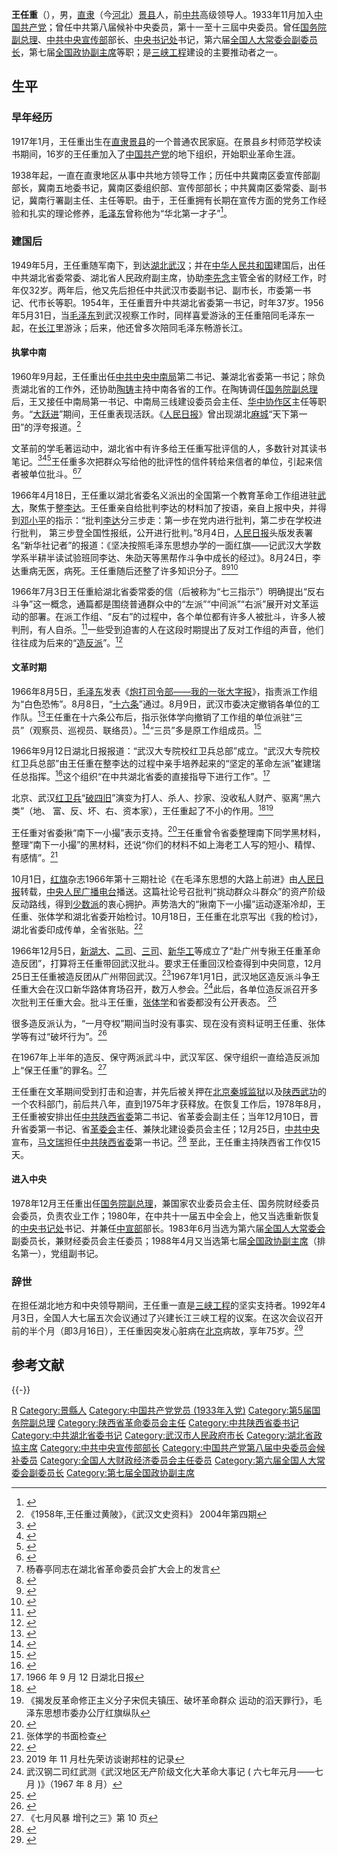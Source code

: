 {{Otheruses|other=名为王任重的其他人物|王任重 (隆慶進士)}}
{{Infobox_officeholder
| name = 王任重
| image name = Wang Renzhong (1979).jpg
| width = 220px
| now2 = <span style="color: blue;">[[中国人民政治协商会议全国委员会副主席|中国人民政治协商会议全国委员会副主席]]</span>
| period2 = 1988年4月 至 1992年3月
| now3 = <span style="color: blue;">[[中华人民共和国|中华人民共和国]][[第六届全国人民代表大会|第六届全国人民代表大会]]常务委员会[[全国人民代表大会常务委员会副委员长|副委员长]]</span>
| period3 = 1983年3月 至 1988年4月
| now4 = <span style="color: blue;">[[中华人民共和国国务院副总理|中华人民共和国国务院副总理]]</span>
| period4 = 1978年12月 至 1980年9月
| now5 = <span style="color: blue;">[[中共中央宣传部|中共中央宣传部]]部长</span>
| period5 = 1980年3月 至 1982年4月
| Sex = 男
| different name =
| party = {{CPC}}
| Native place = [[河北|河北]][[景县|景县]]
| date of birth = 1917年1月
| place of birth = {{ROC-1912}}[[直隸省|直隸省]][[景县|景县]]
| date of death = 1992年3月16日
| place of death = {{PRC}}[[北京市|北京市]]
| nationality = {{ROC-1912}}（1917年–1928年）<br>{{ROC}}（1928年–1949年）<br>{{PRC}}（1949年–1992年）
| spouse = 萧惠纳
| relatives = 
| educate = 
*[[直隶|直隶]]景县乡村师范学校
| past = 
*<span style="color: blue;">湖北省人民政府副主席</span>
*<span style="color: blue;">中共武汉市委第一书记</span>
*<span style="color: blue;">中共湖北省委第一书记</span>
*<span style="color: blue;">湖北省政协主席</span>
*<span style="color: blue;">中共中央中南局第二书记</span>
*<span style="color: blue;">中共中央中南局第一书记</span>
*<span style="color: blue;">中共陕西省委第二书记</span>
*<span style="color: blue;">陕西省革委会第一副主任</span>
*<span style="color: blue;">陕西省革委会主任</span>
*<span style="color: blue;">中共陕西省委第一书记</span>
*<span style="color: blue;">国务院副总理<br>（1979年－1980年）</span>
*<span style="color: blue;">中共中书记处书记<br>（1980年2月－1982年9月）</span>
*<span style="color: blue;">中共中央宣传部部长<br>（1980年3月－1982年4月）</span>
*<span style="color: blue;">第六届全国人大常委会副委员长<br>（1983年6月－1988年4月）</span>
*<span style="color: blue;">第七届全国政协副主席<br>（1988年4月－1992年3月）</span>
| work =
}}

'''王任重'''（{{bd|1917年|1月|1992年|3月16日|catIdx=W王}}），男，[[直隶省|直隶]]（今[[河北省|河北]]）[[景县|景县]]人，前[[中共|中共]]高级领导人。1933年11月加入[[中国共产党|中国共产党]]；曾任中共第八届候补中央委员，第十一至十三屆中央委员。曾任[[中华人民共和国国务院副总理|国务院副总理]]、[[中共中央宣传部|中共中央宣传部]]部长、[[中国共产党中央书记处|中央书记处]]书记，第六届[[全国人民代表大会常务委员会副委员长|全国人大常委会副委员长]]，第七届[[中国人民政治协商会议全国委员会副主席|全国政协副主席]]等职；是[[三峡工程|三峡工程]]建设的主要推动者之一。

== 生平 ==
=== 早年经历===
1917年1月，王任重出生在[[直隶|直隶]][[景县|景县]]的一个普通农民家庭。在景县乡村师范学校读书期间，16岁的王任重加入了[[中国共产党|中国共产党]]的地下组织，开始职业革命生涯。

1938年起，一直在直隶地区从事中共地方领导工作；历任中共冀南区委宣传部副部长，冀南五地委书记，冀南区委组织部、宣传部部长；中共冀南区委常委、副书记，冀南行署副主任、主任等职。由于，王任重拥有长期在宣传方面的党务工作经验和扎实的理论修养，[[毛泽东|毛泽东]]曾称他为“华北第一才子”<ref>{{Cite web|url=http://www.g12e.com/html/5/292/332/2007/3/li042199386137002648-0.shtml|title=全国政协副主席王任重|accessdate=2017-09-03|author=|date=2007-03-16|work=|publisher=中小学教育网|archive-date=2017-09-03|archive-url=https://web.archive.org/web/20170903074344/http://www.g12e.com/html/5/292/332/2007/3/li042199386137002648-0.shtml|dead-url=no}}</ref>。

===建国后===
1949年5月，王任重随军南下，到达[[湖北省|湖北]][[武汉市|武汉]]；并在[[中华人民共和国|中华人民共和国]]建国后，出任中共湖北省委常委、湖北省人民政府副主席，协助[[李先念|李先念]]主管全省的财经工作，时年仅32岁。两年后，他又先后担任中共武汉市委副书记、副市长，市委第一书记、代市长等职。1954年，王任重晋升中共湖北省委第一书记，时年37岁。1956年5月31日，当[[毛泽东|毛泽东]]到武汉视察工作时，同样喜爱游泳的王任重陪同毛泽东一起，在[[长江|长江]]里游泳；后来，他还曾多次陪同毛泽东畅游长江。

====执掌中南====
1960年9月起，王任重出任[[中共中央中南局|中共中央中南局]]第二书记、兼湖北省委第一书记；除负责湖北省的工作外，还协助[[陶铸|陶铸]]主持中南各省的工作。在陶铸调任[[中华人民共和国国务院副总理|国务院副总理]]后，王又接任中南局第一书记、中南局三线建设委员会主任、[[经济协作区|华中协作区]]主任等职务。“[[大跃进|大跃进]]”期间，王任重表现活跃。《[[人民日报|人民日报]]》曾出现湖北[[麻城市|麻城]]“天下第一田”的浮夸报道。<ref>《1958年,王任重过黄陂》，《武汉文史资料》 2004年第四期</ref>

文革前的学毛著运动中，湖北省中有许多给王任重写批评信的人，多数针对其读书笔记。<ref>{{Cite book|title=喻家山风云——华中工学院文革记忆|last=刘|first=玉民}}</ref><ref>{{Cite book|title=撕开王任重的画皮|last=毛泽东思想红卫兵新华工总部}}</ref><ref>{{Cite book|title=关于本人文革前错误的检查|last=王任重}}</ref>王任重多次把群众写给他的批评性的信件转给来信者的单位，引起来信者被单位批斗。<ref>{{Cite book|title=时代与人生——一介草民的故事|last=彭|first=绍鹏|pages=38}}</ref><ref>杨春亭同志在湖北省革命委员会扩大会上的发言</ref>

1966年4月18日，王任重以湖北省委名义派出的全国第一个教育革命工作组进驻[[武汉大学|武大]]，聚焦于整[[李达_(哲学家)|李达]]。王任重亲自给批判李达的材料加了按语，亲自上报中央，并得到[[邓小平|邓小平]]的指示：“批判[[李达_(哲学家)|李达]]分三步走：第一步在党内进行批判，第二步在学校进行批判， 第三步登全国性报纸，公开进行批判。”8月4日，[[人民日报|人民日报]]头版发表署名“新华社记者”的报道：《坚决按照毛泽东思想办学的一面红旗——记武汉大学数学系半耕半读试验班同李达、朱劭天等黑帮作斗争中成长的经过》。8月24日，李达重病无医，病死。王任重随后还整了许多知识分子。<ref>{{Cite book|title=武汉地区文革纪实|last=本书编写组|publisher=中国文化传播|pages=35-36}}</ref><ref>{{Cite book|title=武汉地区文革纪实|last=本书编写组|publisher=中国文化传播|pages=39-40}}</ref><ref>{{Cite book|title=武汉地区文革纪实|pages=43}}</ref>

1966年7月3日王任重給湖北省委常委的信（后被称为“七三指示”）明确提出“反右斗争”这一概念，通篇都是围绕普通群众中的“左派”“中间派”“右派”展开对文革运动的部署。在派工作组、“反右”的过程中，各个单位都有许多人被批斗，许多人被判刑，有人自杀。<ref>{{Cite book|title=武汉地区文革纪实|pages=46-57}}</ref>一些受到迫害的人在这段时期提出了反对工作组的声音，他们往往成为后来的“[[造反派|造反派]]”。<ref>{{Cite book|title=武汉地区文革纪实|pages=57-66}}</ref>

====文革时期====
1966年8月5日，[[毛泽东|毛泽东]]发表《[[炮打司令部——我的一张大字报|炮打司令部——我的一张大字报]]》，指责派工作组为“白色恐怖”。8月8日，“[[中国共产党中央委员会关于无产阶级文化大革命的决定|十六条]]”通过。8月9日，武汉市委决定撤销各单位的工作队。<ref>{{Cite book|title=中共武汉党史大事记（1919—1987）|last=中共武汉市委党史办公室|pages=323}}</ref>王任重在十六条公布后，指示张体学向撤销了工作组的单位派驻“三员”（观察员、巡视员、联络员）。<ref>{{Cite book|title=张体学同志的书面检查（1968 年 1 月 18 日）}}</ref>“三员”多是原工作组成员。<ref>{{Cite book|title=武汉地区文革纪实|pages=69}}</ref>

1966年9月12日湖北日报报道：“武汉大专院校红卫兵总部”成立。“武汉大专院校红卫兵总部”由王任重在整李达的过程中亲手培养起来的“坚定的革命左派”崔建瑞任总指挥。<ref>{{Cite book|title=武汉地区文革纪实|pages=86}}</ref>这个组织“在中共湖北省委的直接指导下进行工作”。<ref>1966 年 9 月 12 日湖北日报</ref>

北京、武汉[[红卫兵|红卫兵]]“[[破四旧|破四旧]]”演变为打人、杀人、抄家、没收私人财产、驱离“黑六类”（地、 富、反、坏、右、资本家），王任重起了不小的作用。<ref>{{Cite book|title=戚本禹回忆录|last=戚|first=本禹|publisher=中国文革历史|pages=474-475}}</ref><ref>《揭发反革命修正主义分子宋侃夫镇压、破坏革命群众 运动的滔天罪行》，毛泽东思想市委办公厅红旗纵队</ref>

王任重对省委揪“南下一小撮”表示支持。<ref>{{Cite journal |last=陆 |first=天虹 |date=1967-11-28 |title=打倒王、宋反革命联盟——揭穿王任重、宋侃夫长期掩盖两个司令部、两条路线斗争真相的滔天罪行 |journal=七月风暴 |page=14}}</ref>王任重曾令省委整理南下同学黑材料，整理“南下一小撮”的黑材料，还说“你们的材料不如上海老工人写的短小、精悍、有感情”。<ref>张体学的书面检查</ref>

10月1日，[[红旗_(杂志)|红旗]]杂志1966年第十三期社论《在毛泽东思想的大路上前进》由[[人民日报|人民日报]]转载，[[中央人民广播电台|中央人民广播电台]]播送。这篇社论号召批判“挑动群众斗群众”的资产阶级反动路线，得到[[少数派|少数派]]的衷心拥护。声势浩大的“揪南下一小撮”运动逐渐冷却，王任重、张体学和湖北省委开始检讨。10月18日，王任重在北京写出《我的检讨》，湖北省委印成传单，全省张贴。<ref>{{Cite book|title=武汉地区文革纪实|pages=130}}</ref>{{Quote box||align=right|width=60%|quote=小将：“你不是主张‘枪打出头鸟’，‘秋后算账’吗？我们今天就批斗你这个出头鸟，你秋后还会和我们算账吗？”王任重：“‘秋后算账’可不是我的发明，你们认真看过‘十六条’吗？‘运动后期酌情处理’是什么意思，好好琢磨琢磨吧！至于‘枪打出头鸟’，从古到今都是这样，也不是我王任重的发明创造。”|source=批斗王任重时一段意味深长的对话，[[吴焱金|吴焱金]]《[[四十三年望中犹记|四十三年望中犹记]]》}}

1966年12月5日，[[新湖大|新湖大]]、[[二司|二司]]、[[三司|三司]]、[[新华工|新华工]]等成立了“赴广州专揪王任重革命造反团”，打算将王任重带回武汉批斗。要求王任重回汉检查得到中央同意，12月25日王任重被造反团从广州带回武汉。<ref>2019 年 11 月杜先荣访谈谢邦柱的记录</ref>1967年1月1日，武汉地区造反派斗争王任重大会在汉口新华路体育场召开，数万人参会。<ref>武汉钢二司红武测《武汉地区无产阶级文化大革命大事记 ( 六七年元月——七月 )》（1967 年 8 月）</ref>此后，各单位造反派召开多次批判王任重大会。批斗王任重，[[张体学|张体学]]和省委都没有公开表态。 <ref>{{Cite book|title=武汉地区文革纪实|pages=249-258}}</ref>

很多造反派认为，“一月夺权”期间当时没有事实、现在没有资料证明王任重、张体学等有过“破坏行为”。<ref>{{Cite book|title=武汉地区文革纪实|pages=291}}</ref>

在1967年上半年的造反、保守两派武斗中，武汉军区、保守组织一直给造反派加上“保王任重”的罪名。<ref>《七月风暴 增刊之三》第 10 页</ref>

王任重在文革期间受到打击和迫害，并先后被关押在[[北京市|北京]][[秦城监狱|秦城监狱]]以及[[陕西省|陕西]][[武功县|武功]]的一个农科部门，前后共八年，直到1975年才获释放。在恢复工作后，1978年8月，王任重被安排出任[[中国共产党陕西省委员会|中共陕西省委]]第二书记、省革委会副主任；当年12月10日，晋升省委第一书记、省[[革命委员会_(文革)|革委会]]主任、兼陕北建设委员会主任；12月25日，[[中国共产党中央委员会|中共中央]]宣布，[[马文瑞|马文瑞]]担任[[中国共产党陕西省委员会|中共陕西省委]]第一书记。<ref>{{Cite web |url=http://www.1921.org.cn/book.php?ac=view&bvid=97537&bid=1559 |title=《马文瑞回忆录》节选，第10章 主持陕西省委工作 |access-date=2012-12-17 |archive-date=2013-04-05 |archive-url=https://web.archive.org/web/20130405161421/http://www.1921.org.cn/book.php?ac=view&bvid=97537&bid=1559 |dead-url=no }}</ref> 至此，王任重主持陕西省工作仅15天。

====进入中央====
1978年12月王任重出任[[中华人民共和国国务院副总理|国务院副总理]]，兼国家农业委员会主任、国务院财经委员会委员，负责农业工作；1980年，在中共十一届五中全会上，他又当选重新恢复的[[中国共产党中央书记处|中央书记处]]书记、并兼任[[中共中央宣传部|中宣部]]部长。1983年6月当选为第六届[[全国人民代表大会常务委员会|全国人大常委会]]副委员长，兼财经委员会主任委员；1988年4月又当选第七届[[中国人民政治协商会议全国委员会副主席|全国政协副主席]]（排名第一），党组副书记。

===辞世===
在担任湖北地方和中央领导期间，王任重一直是[[长江三峡水利枢纽工程|三峡工程]]的坚实支持者。1992年4月3日，全国人大七届五次会议通过了兴建长江三峡工程的议案。在这次会议召开前的半个月（即3月16日），王任重因突发心脏病在[[北京市|北京]]病故，享年75岁。<ref>{{Cite web |url=http://www.chinawater.net.cn/Journal/Three_Gorges/200004/03.html |title=王任重与三峡工程 |accessdate=2008-03-25 |archive-date=2006-07-04 |archive-url=https://web.archive.org/web/20060704161907/http://www.chinawater.net.cn/journal/three_gorges/200004/03.html |dead-url=no }}</ref>

==参考文献==
{{Reflist}}

{{-}}
{{start box}}
{{s-par|prc-ncppcc}}
{{s-before|[[楊靜仁|楊靜仁]]}}
{{s-title|[[中国人民政治协商会议全国委员会|中国人民政治协商会议全国委员会]]第一[[中国人民政治协商会议全国委员会副主席|副主席]]|1988年4月－1992年3月}}
{{s-after|[[方毅|方毅]]}}
{{s-par|prc-lcppcc}}
{{s-new}}
{{s-title|[[中国人民政治协商会议湖北省委员会|中国人民政治协商会议湖北省委员会]]主席|1955年2月－1978年1月}}
{{s-after|[[赵辛初|赵辛初]]}}
{{s-gov|prc}}
{{s-before|[[李瑞山|李瑞山]]}}
{{s-title|[[陕西省革命委员会|陕西省革命委员会]]主任|1978年12月－1979年2月}}
{{s-after|[[于明涛|于明涛]]}}
{{s-before|[[李先念|李先念]]}}
{{s-title|[[武汉市人民政府|武汉市人民政府]][[武汉市市长列表|市长]]|1952年12月－1954年11月}}
{{s-after|[[宋侃夫|宋侃夫]]}}
{{s-ppo|cpc}}
{{s-before|[[胡耀邦|胡耀邦]]}}
{{s-title|[[中国共产党中央委员会宣传部|中国共产党中央委员会宣传部]]部长|1980年3月－1982年4月}}
{{s-after|[[邓力群|邓力群]]}}
{{s-before|[[李瑞山|李瑞山]]}}
{{s-title|[[中国共产党陕西省委员会|中国共产党陕西省委员会]][[省委书记|第一书记]]|1978年12月10日－25日}}
{{s-after|[[马文瑞|马文瑞]]}}
{{end box}}

{{中共中央书记处}}
{{中共中央宣传部部长}}
{{第5届国务院}}
{{中华人民共和国陕西省正职领导人|nocat}}
{{中华人民共和国湖北省正职领导人|nocat}}
{{陕西行政长官}}
{{武汉市市长}}

{{Authority control}}
{{DEFAULTSORT:Wang王}}
[[Category:王姓|R]]
[[Category:景縣人|Category:景縣人]]
[[Category:中国共产党党员_(1933年入党)|Category:中国共产党党员 (1933年入党)]]
[[Category:第5届国务院副总理|Category:第5届国务院副总理]]
[[Category:陕西省革命委员会主任|Category:陕西省革命委员会主任]]
[[Category:中共陕西省委书记|Category:中共陕西省委书记]]
[[Category:中共湖北省委书记|Category:中共湖北省委书记]]
[[Category:武汉市人民政府市长|Category:武汉市人民政府市长]]
[[Category:湖北省政協主席|Category:湖北省政協主席]]
[[Category:中共中央宣传部部长|Category:中共中央宣传部部长]]
[[Category:中国共产党第八届中央委员会候补委员|Category:中国共产党第八届中央委员会候补委员]]
[[Category:全国人大财政经济委员会主任委员|Category:全国人大财政经济委员会主任委员]]
[[Category:第六届全国人大常委会副委员长|Category:第六届全国人大常委会副委员长]]
[[Category:第七届全国政协副主席|Category:第七届全国政协副主席]]